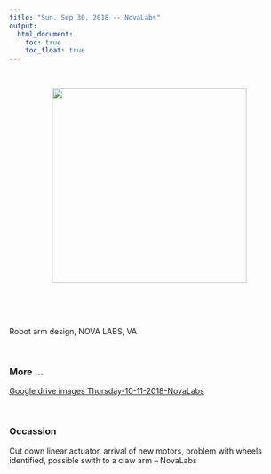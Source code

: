```yaml
---
title: "Sun. Sep 30, 2018 -- NovaLabs"
output:
  html_document:
    toc: true
    toc_float: true
---
```


<br>

<center><img src="images/Thursday-10-11-2018-NovaLabs/IMG_20181011_191300723.jpg" width="350px"></center>  

<p>
<br>
<br>
<br>

Robot arm design, NOVA LABS, VA 


<br> 

### More ...

[Google drive images Thursday-10-11-2018-NovaLabs](https://drive.google.com/drive/folders/1TgYwivyGl_R45P0yLfDSHxES6m2wuw5W?usp=sharing)


<br>

### Occassion
Cut down linear actuator, arrival of new motors, problem with wheels identified, possible swith to a claw arm -- NovaLabs
